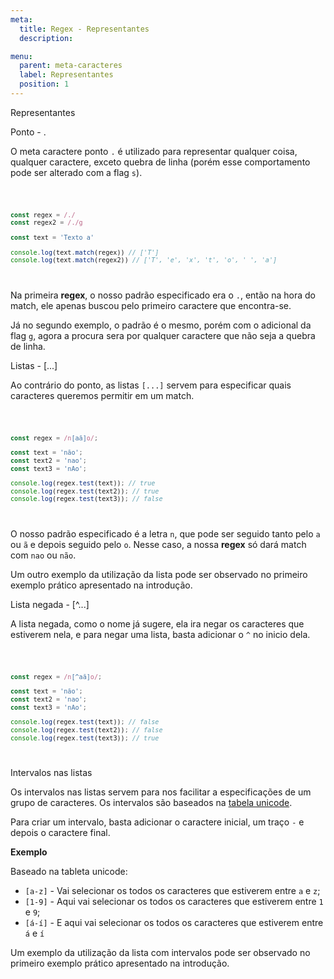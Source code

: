 ```yaml
---
meta:
  title: Regex - Representantes
  description:

menu:
  parent: meta-caracteres
  label: Representantes
  position: 1
---
```



<Heading>Representantes</Heading>

<Heading as="h2">Ponto - &#46;</Heading>

O meta caractere ponto `.` é utilizado para representar qualquer coisa, qualquer caractere, exceto quebra de linha (porém esse comportamento pode ser alterado com a <Link to="/docs/flags#s">flag <code>s</code></Link>).

<Code language="js">

```js
const regex = /./
const regex2 = /./g

const text = 'Texto a'

console.log(text.match(regex)) // ['T']
console.log(text.match(regex2)) // ['T', 'e', 'x', 't', 'o', ' ', 'a']
```

</Code>

Na primeira **regex**, o nosso padrão especificado era o `.`, então na hora do match, ele apenas buscou pelo primeiro caractere que encontra-se.

Já no segundo exemplo, o padrão é o mesmo, porém com o adicional da flag `g`, agora a procura sera por qualquer caractere que não seja a quebra de linha.

<Heading as="h2">Listas - &#91;&#46;&#46;&#46;&#93;</Heading>

Ao contrário do ponto, as listas `[...]` servem para especificar quais caracteres queremos permitir em um match.

<Code language="js">

```js
const regex = /n[aã]o/;

const text = 'não';
const text2 = 'nao';
const text3 = 'nAo';

console.log(regex.test(text)); // true
console.log(regex.test(text2)); // true
console.log(regex.test(text3)); // false
```

</Code>

O nosso padrão especificado é a letra `n`, que pode ser seguido tanto pelo `a` ou `ã` e depois seguido pelo `o`. Nesse caso, a nossa **regex** só dará match com `nao` ou `não`.

Um outro exemplo da utilização da lista pode ser observado no <Link to="/docs/introducao##1">primeiro exemplo prático</Link> apresentado na introdução.

<Heading as="h2">Lista negada - &#91;&#94;&#46;&#46;&#46;&#93;</Heading>

A lista negada, como o nome já sugere, ela ira negar os caracteres que estiverem nela, e para negar uma lista, basta adicionar o `^` no inicio dela.

<Code language="js">

```js
const regex = /n[^aã]o/;

const text = 'não';
const text2 = 'nao';
const text3 = 'nAo';

console.log(regex.test(text)); // false
console.log(regex.test(text2)); // false
console.log(regex.test(text3)); // true
```

</Code>


<Heading as="h2">Intervalos nas listas</Heading>

Os intervalos nas listas servem para nos facilitar a especificações de um grupo de caracteres. Os intervalos são baseados na <a href="https://unicode-table.com/pt/" target="_blank">tabela unicode</a>.

Para criar um intervalo, basta adicionar o caractere inicial, um traço `-` e depois o caractere final.

**Exemplo**

Baseado na tableta unicode:

- `[a-z]` - Vai selecionar os todos os caracteres que estiverem entre `a` e `z`;
- `[1-9]` - Aqui vai selecionar os todos os caracteres que estiverem entre `1` e `9`;
- `[á-í]` - E aqui vai  selecionar os todos os caracteres que estiverem entre `á` e `í`

Um exemplo da utilização da lista com intervalos pode ser observado no <Link to="/docs/introducao##1">primeiro exemplo prático</Link> apresentado na introdução.
